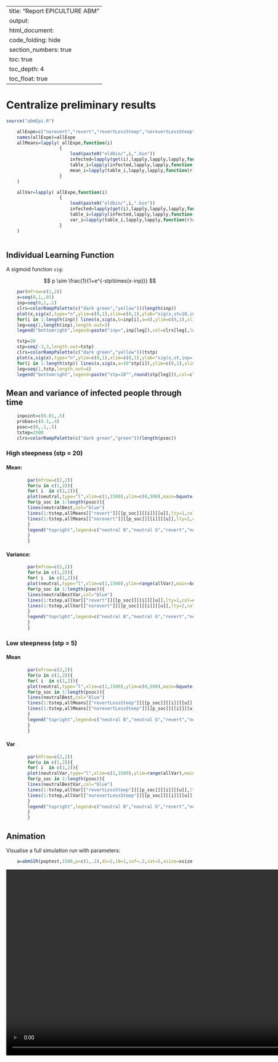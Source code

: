 
---
title: "Report EPICULTURE ABM"
output:
    html_document:
        code_folding: hide
        section_numbers: true
        toc: true
        toc_depth: 4
        toc_float: true
---



# Centralize preliminary results

```r
source("abmEpi.R")

    allExpe=c("norevert","revert","revertLessSteep","norevertLessSteep" )
    names(allExpe)=allExpe
    allMeans=lapply( allExpe,function(i)
                    {
                        load(paste0("oldbin/",i,".bin"))
                        infected=lapply(get(i),lapply,lapply,lapply,function(r)r$timeseries[,2])
                        table_i=lapply(infected,lapply,lapply,function(r)do.call("cbind",r))
                        mean_i=lapply(table_i,lapply,lapply,function(r)apply(r,1,mean))
                    }
    )

    allVar=lapply( allExpe,function(i)
                    {
                        load(paste0("oldbin/",i,".bin"))
                        infected=lapply(get(i),lapply,lapply,lapply,function(r)r$timeseries[,2])
                        table_i=lapply(infected,lapply,lapply,function(r)do.call("cbind",r))
                        var_i=lapply(table_i,lapply,lapply,function(r)apply(r,1,var))
                    }
    )
    
```


## Individual Learning Function

A sigmoid function `sig`:

$$ p \sim \frac{1}{1+e^{-stp\times(x-inp)}} $$

```r
    par(mfrow=c(1,2))
    x=seq(0,1,.01)   
    inp=seq(0,1,.1)   
    clrs=colorRampPalette(c("dark green","yellow"))(length(inp))
    plot(x,sig(x),type="n",ylim=c(0,1),xlim=c(0,1),ylab="sig(x,st=10,inp)",main=expression(inp %in%  "(" * list(0,1) * ")") )
    for(i in 1:length(inp)) lines(x,sig(x,b=inp[i],a=4),ylim=c(0,1),xlim=c(0,1),col=clrs[i],lwd=2) 
    leg=seq(1,length(inp),length.out=3)
    legend("bottomright",legend=paste("inp=",inp[leg]),col=clrs[leg],lwd=2)

    tstp=20
    stp=seq(-3,3,length.out=tstp)   
    clrs=colorRampPalette(c("dark green","yellow"))(tstp)
    plot(x,sig(x),type="n",ylim=c(0,1),xlim=c(0,1),ylab="sig(x,st,inp=.5)",main=bquote(stp %in% "(" * list(10^.(stp[1]),10^.(stp[tstp])) * ")") )
    for(i in 1:length(stp)) lines(x,sig(x,a=10^stp[i]),ylim=c(0,1),xlim=c(0,1),col=clrs[i],lwd=2) 
    leg=seq(1,tstp,length.out=4)
    legend("bottomright",legend=paste("stp=10^",round(stp[leg])),col=clrs[leg],lwd=2)
```

## Mean and variance of infected people through time

```r
    inpoint=c(0.01,.5)
    probas=c(0.1,.4)
    psoc=c(0,.1,.5)
    tstep=2500
    clrs=colorRampPalette(c("dark green","green"))(length(psoc))
```


### High steepness (stp = 20)

#### Mean: 

```r
        par(mfrow=c(2,2))
        for(u in c(1,2)){
        for( i  in c(1,2)){
        plot(neutral,type="l",xlim=c(1,1500),ylim=c(0,500),main=bquote(P*i[B]==.(1/probas[i])*P*i[G] ~ inp == .(inpoint[u]) ~ stp == 20),xlab="#time",ylab="#infected",lwd=2,col="red")
        for(p_soc in 1:length(psoc)){
        lines(neutralBest,col="blue")
        lines(1:tstep,allMeans[["revert"]][[p_soc]][[i]][[u]],lty=1,col=clrs[p_soc],lwd=2)
        lines(1:tstep,allMeans[["norevert"]][[p_soc]][[i]][[u]],lty=2,col=clrs[p_soc],lwd=2)
        }
        legend("topright",legend=c("neutral B","neutral G","revert","norevert",paste0("p_social=",psoc)),lty=c(1,1,1,2,rep(1,3)),col=c("red","blue",1,1,clrs),lwd=2)
        }
        }

```

#### Variance:

```r
        par(mfrow=c(2,2))
        for(u in c(1,2)){
        for( i  in c(1,2)){
        plot(neutral,type="l",xlim=c(1,1500),ylim=range(allVar),main=bquote(P*i[B]==.(1/probas[i])*P*i[G] ~ inp == .(inpoint[u]) ~ stp == 20),xlab="#time",ylab="#infected(var)",lwd=2,col="red")
        for(p_soc in 1:length(psoc)){
        lines(neutralBestVar,col="blue")
        lines(1:tstep,allVar[["revert"]][[p_soc]][[i]][[u]],lty=1,col=clrs[p_soc],lwd=2)
        lines(1:tstep,allVar[["norevert"]][[p_soc]][[i]][[u]],lty=2,col=clrs[p_soc],lwd=2)
        }
        legend("topright",legend=c("neutral B","neutral G","revert","norevert",paste0("p_social=",psoc)),lty=c(1,1,1,2,rep(1,3)),col=c("red","blue",1,1,clrs),lwd=2)
        }
        }

```


### Low steepness (stp = 5)

#### Mean

```r
        par(mfrow=c(2,2))
        for(u in c(1,2)){
        for( i  in c(1,2)){
        plot(neutral,type="l",xlim=c(1,1500),ylim=c(0,500),main=bquote(P*i[B]==.(1/probas[i])*P*i[G] ~ inp == .(inpoint[u]) ~ stp == 5),xlab="#time",ylab="#infected",lwd=2,col="red")
        for(p_soc in 1:length(psoc)){
        lines(neutralBest,col="blue")
        lines(1:tstep,allMeans[["revertLessSteep"]][[p_soc]][[i]][[u]],lty=1,col=clrs[p_soc],lwd=2)
        lines(1:tstep,allMeans[["norevertLessSteep"]][[p_soc]][[i]][[u]],lty=2,col=clrs[p_soc],lwd=2)
        }
        legend("topright",legend=c("neutral B","neutral G","revert","norevert",paste0("p_social=",psoc)),lty=c(1,1,1,2,rep(1,3)),col=c("red","blue",1,1,clrs),lwd=2)
        }
        }
```


#### Var

```r
        par(mfrow=c(2,2))
        for(u in c(1,2)){
        for( i  in c(1,2)){
        plot(neutralVar,type="l",xlim=c(1,1500),ylim=range(allVar),main=bquote(P*i[B]==.(1/probas[i])*P*i[G] ~ inp == .(inpoint[u]) ~ stp == 5),xlab="#time",ylab="#infected(var)",col="red",lwd=2)
        for(p_soc in 1:length(psoc)){
        lines(neutralBestVar,col="blue")
        lines(1:tstep,allVar[["revertLessSteep"]][[p_soc]][[i]][[u]],lty=1,col=clrs[p_soc],lwd=2)
        lines(1:tstep,allVar[["norevertLessSteep"]][[p_soc]][[i]][[u]],lty=2,col=clrs[p_soc],lwd=2)
        }
        legend("topright",legend=c("neutral B","neutral G","revert","norevert",paste0("p_social=",psoc)),lty=c(1,1,1,2,rep(1,3)),col=c("red","blue",1,1,clrs),lwd=2)
        }
        }
```

## Animation

Visualise a full simulation run with parameters:

```r
    a=abmSIR(poptest,1500,p=c(1,.2),di=2,i0=1,inf=.2,sat=5,xsize=xsize,ysize=ysize,visu=T,ap=T,ts=T)
```

<video width="1000" controls>
  <source src="vid/test.mp4" type="video/mp4">
  </video>

<!--chapter:end:abmepi.Rmd-->

